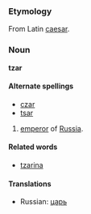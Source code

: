 ===Etymology===
From Latin [[caesar]].

===Noun===
'''tzar'''

====Alternate spellings====
*[[czar]]
*[[tsar]]

# [[emperor]] of [[Russia]].

====Related words====
*[[tzarina]]

====Translations====
*Russian: [[царь]]